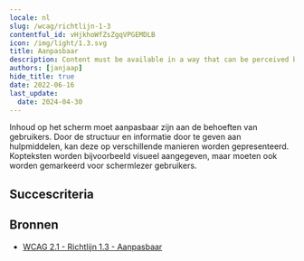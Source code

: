```yaml
---
locale: nl
slug: /wcag/richtlijn-1-3
contentful_id: vHjkhoWfZsZgqVPGEMDLB
icon: /img/light/1.3.svg
title: Aanpasbaar
description: Content must be available in a way that can be perceived by all users.
authors: [janjaap]
hide_title: true
date: 2022-06-16
last_update:
  date: 2024-04-30
---
```


<Hero
  title="Aanpasbaar"
  image="/img/light/1.3.svg"
  alt="WCAG 1.3 - Logo"
  prefix="Richtlijn 1.3"
/>

Inhoud op het scherm moet aanpasbaar zijn aan de behoeften van gebruikers. Door de structuur en informatie door te geven aan hulpmiddelen, kan deze op verschillende manieren worden gepresenteerd. Kopteksten worden bijvoorbeeld visueel aangegeven, maar moeten ook worden gemarkeerd voor schermlezer gebruikers.

## Succescriteria

<LinkList title="Succescriteria" isHighlighted={true}>
  <LinkListItem
    url="/nl/richtlijnen/wcag/succescriterium-1-3-1"
    title="Succescriterium 1.3.1 - Info en relaties"
    appearance="link"
    label="Info en relaties"
    description="Ensure that the information and relationships on the screen are not only conveyed visually."
    image="/img/light/1.3.1.svg"
    alt="WCAG 1.3.1 - Logo"
  />
  <LinkListItem
    url="/nl/richtlijnen/wcag/succescriterium-1-3-2"
    title="Succescriterium 1.3.2 - Betekenisvolle volgorde"
    appearance="link"
    label="Betekenisvolle volgorde"
    description="Ensure that the order which assistive technologies follow reflect the meaning of the content."
    image="/img/light/1.3.2.svg"
    alt="WCAG 1.3.2 - Logo"
  />
  <LinkListItem
    url="/nl/richtlijnen/wcag/succescriterium-1-3-3"
    title="Succescriterium 1.3.3 - Zintuiglijke eigenschappen"
    appearance="link"
    label="Zintuiglijke eigenschappen"
    description="Ensure instructions can be understood by everyone. Instructions that only use shape, size, location, orientation or sound are not understandable for everyone."
    image="/img/light/1.3.3.svg"
    alt="WCAG 1.3.3 - Logo"
  />
  <LinkListItem
    url="/nl/richtlijnen/wcag/succescriterium-1-3-4"
    title="Succescriterium 1.3.4 - Weergavestand"
    appearance="link"
    label="Weergavestand"
    description="Ensure that the screen content rotates with the device display."
    image="/img/light/1.3.4.svg"
    alt="WCAG 1.3.4 - Logo"
  />
  <LinkListItem
    url="/nl/richtlijnen/wcag/succescriterium-1-3-5"
    title="Succescriterium 1.3.5 - Identificeer het doel van de input"
    appearance="link"
    label="Identificeer het doel van de input"
    description="Ensure it is clear what information is expected from users inside input fields."
    image="/img/light/1.3.5.svg"
    alt="WCAG 1.3.5 - Logo"
  />
  <LinkListItem
    url="/nl/richtlijnen/wcag/succescriterium-1-3-6"
    title="Succescriterium 1.3.6 - Identificeer het doel"
    appearance="link"
    label="Identificeer het doel"
    description="In content implemented using markup languages, the purpose of User Interface Components, icons, and regions can be programmatically determined."
    image="/img/light/1.3.6.svg"
    alt="WCAG 1.3.6 icon"
  />
</LinkList>

## Bronnen

- [WCAG 2.1 - Richtlijn 1.3 - Aanpasbaar](https://www.w3.org/Translations/WCAG21-nl/#aanpasbaar)
